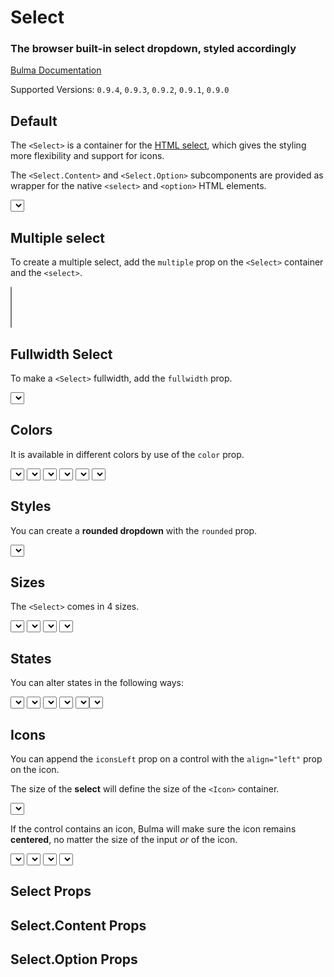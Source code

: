 


<Meta title="Form/Select" component={Select} />

# Select

### The browser built-in **select dropdown**, styled accordingly

[Bulma Documentation](https://bulma.io/documentation/form/select/)

Supported Versions: `0.9.4`, `0.9.3`, `0.9.2`, `0.9.1`, `0.9.0`

## Default

The `<Select>` is a container for the [HTML select](https://developer.mozilla.org/en-US/docs/Web/HTML/Element/select), which gives the styling more flexibility and support for icons.

The `<Select.Content>` and `<Select.Option>` subcomponents are provided as wrapper for the native `<select>` and `<option>` HTML elements.

<Canvas>
  <Story name="Default">
    <Select>
      <Select.Content>
        <Select.Option>Select dropdown</Select.Option>
        <Select.Option>With options</Select.Option>
      </Select.Content>
    </Select>
  </Story>
</Canvas>

## Multiple select

To create a multiple select, add the `multiple` prop on the `<Select>` container and the `<select>`.

<Canvas>
  <Story name="Multiple">
    <Select multiple>
      <Select.Content multiple size="8">
        <Select.Option>Argentina</Select.Option>
        <Select.Option>Bolivia</Select.Option>
        <Select.Option>Brazil</Select.Option>
        <Select.Option>Chile</Select.Option>
        <Select.Option>Colombia</Select.Option>
        <Select.Option>Ecuador</Select.Option>
        <Select.Option>Guyana</Select.Option>
        <Select.Option>Paraguay</Select.Option>
        <Select.Option>Peru</Select.Option>
        <Select.Option>Suriname</Select.Option>
        <Select.Option>Uruguay</Select.Option>
        <Select.Option>Venezuela</Select.Option>
      </Select.Content>
    </Select>
  </Story>
</Canvas>

## Fullwidth Select

To make a `<Select>` fullwidth, add the `fullwidth` prop.

<Canvas>
  <Story name="Fullwidth">
    <Select fullwidth>
      <Select.Content>
        <Select.Option>Select dropdown</Select.Option>
        <Select.Option>With options</Select.Option>
      </Select.Content>
    </Select>
  </Story>
</Canvas>

## Colors

It is available in different colors by use of the `color` prop.

<Canvas>
  <Story name="Colors">
    <React.Fragment>
      <Field>
        <Control>
          <Select color="primary">
            <Select.Content>
              <Select.Option>Select dropdown</Select.Option>
              <Select.Option>With options</Select.Option>
            </Select.Content>
          </Select>
        </Control>
      </Field>
      <Field>
        <Control>
          <Select color="link">
            <Select.Content>
              <Select.Option>Select dropdown</Select.Option>
              <Select.Option>With options</Select.Option>
            </Select.Content>
          </Select>
        </Control>
      </Field>
      <Field>
        <Control>
          <Select color="info">
            <Select.Content>
              <Select.Option>Select dropdown</Select.Option>
              <Select.Option>With options</Select.Option>
            </Select.Content>
          </Select>
        </Control>
      </Field>
      <Field>
        <Control>
          <Select color="success">
            <Select.Content>
              <Select.Option>Select dropdown</Select.Option>
              <Select.Option>With options</Select.Option>
            </Select.Content>
          </Select>
        </Control>
      </Field>
      <Field>
        <Control>
          <Select color="warning">
            <Select.Content>
              <Select.Option>Select dropdown</Select.Option>
              <Select.Option>With options</Select.Option>
            </Select.Content>
          </Select>
        </Control>
      </Field>
      <Field>
        <Control>
          <Select color="danger">
            <Select.Content>
              <Select.Option>Select dropdown</Select.Option>
              <Select.Option>With options</Select.Option>
            </Select.Content>
          </Select>
        </Control>
      </Field>
    </React.Fragment>
  </Story>
</Canvas>

## Styles

You can create a **rounded dropdown** with the `rounded` prop.

<Canvas>
  <Story name="Rounded">
    <Select rounded>
      <Select.Content>
        <Select.Option>Rounded dropdown</Select.Option>
        <Select.Option>With options</Select.Option>
      </Select.Content>
    </Select>
  </Story>
</Canvas>

## Sizes

The `<Select>` comes in 4 sizes.

<Canvas>
  <Story name="Sizes">
    <React.Fragment>
      <Field>
        <Control>
          <Select size="small">
            <Select.Content>
              <Select.Option>Small dropdown</Select.Option>
              <Select.Option>With options</Select.Option>
            </Select.Content>
          </Select>
        </Control>
      </Field>
      <Field>
        <Control>
          <Select>
            <Select.Content>
              <Select.Option>Normal dropdown</Select.Option>
              <Select.Option>With options</Select.Option>
            </Select.Content>
          </Select>
        </Control>
      </Field>
      <Field>
        <Control>
          <Select size="medium">
            <Select.Content>
              <Select.Option>Medium dropdown</Select.Option>
              <Select.Option>With options</Select.Option>
            </Select.Content>
          </Select>
        </Control>
      </Field>
      <Field>
        <Control>
          <Select size="large">
            <Select.Content>
              <Select.Option>Large dropdown</Select.Option>
              <Select.Option>With options</Select.Option>
            </Select.Content>
          </Select>
        </Control>
      </Field>
    </React.Fragment>
  </Story>
</Canvas>

## States

You can alter states in the following ways:

<Canvas>
  <Story name="States">
    <React.Fragment>
      <Field>
        <Control>
          <Select>
            <Select.Content>
              <Select.Option>Normal dropdown</Select.Option>
              <Select.Option>With options</Select.Option>
            </Select.Content>
          </Select>
        </Control>
      </Field>
      <Field>
        <Control>
          <Select>
            <Select.Content hovered>
              <Select.Option>Hovered dropdown</Select.Option>
              <Select.Option>With options</Select.Option>
            </Select.Content>
          </Select>
        </Control>
      </Field>
      <Field>
        <Control>
          <Select>
            <Select.Content focused>
              <Select.Option>Focused dropdown</Select.Option>
              <Select.Option>With options</Select.Option>
            </Select.Content>
          </Select>
        </Control>
      </Field>
      <Field>
        <Control>
          <Select>
            <Select.Content active>
              <Select.Option>Active dropdown</Select.Option>
              <Select.Option>With options</Select.Option>
            </Select.Content>
          </Select>
        </Control>
      </Field>
      <Field>
        <Control>
          <Select loading>
            <select>
              <Select.Option>Loading dropdown</Select.Option>
              <Select.Option>With options</Select.Option>
            </select>
          </Select>
        </Control>
      </Field>
    </React.Fragment>
  </Story>
</Canvas>

## Icons

You can append the `iconsLeft` prop on a control with the `align="left"` prop on the icon.

The size of the **select** will define the size of the `<Icon>` container.

<Canvas>
  <Story name="Icons">
    <Field>
      <Control iconsLeft>
        <Select>
          <Select.Content>
            <Select.Option selected>Country</Select.Option>
            <Select.Option>United States</Select.Option>
            <Select.Option>Canada</Select.Option>
            <Select.Option>Mexico</Select.Option>
          </Select.Content>
        </Select>
        <Icon size="small" align="left">
          <FontAwesomeIcon icon={faGlobe}/>
        </Icon>
      </Control>
    </Field>
  </Story>
</Canvas>

If the control contains an icon, Bulma will make sure the icon remains **centered**, no matter the size of the input *or* of the icon.

<Canvas>
  <Story name="Icons Sizes">
    <React.Fragment>
      <Field>
        <Control iconsLeft>
          <Select size="small">
            <Select.Content>
              <Select.Option selected>Country</Select.Option>
              <Select.Option>United States</Select.Option>
              <Select.Option>Canada</Select.Option>
              <Select.Option>Mexico</Select.Option>
            </Select.Content>
          </Select>
          <Icon size="small" align="left">
            <FontAwesomeIcon icon={faGlobe}/>
          </Icon>
        </Control>
      </Field>
      <Field>
        <Control iconsLeft>
          <Select>
            <Select.Content>
              <Select.Option selected>Country</Select.Option>
              <Select.Option>United States</Select.Option>
              <Select.Option>Canada</Select.Option>
              <Select.Option>Mexico</Select.Option>
            </Select.Content>
          </Select>
          <Icon align="left">
            <FontAwesomeIcon icon={faGlobe}/>
          </Icon>
        </Control>
      </Field>
      <Field>
        <Control iconsLeft>
          <Select size="medium">
            <Select.Content>
              <Select.Option selected>Country</Select.Option>
              <Select.Option>United States</Select.Option>
              <Select.Option>Canada</Select.Option>
              <Select.Option>Mexico</Select.Option>
            </Select.Content>
          </Select>
          <Icon size="medium" align="left">
            <FontAwesomeIcon icon={faGlobe}/>
          </Icon>
        </Control>
      </Field>
      <Field>
        <Control iconsLeft>
          <Select size="large">
            <Select.Content>
              <Select.Option selected>Country</Select.Option>
              <Select.Option>United States</Select.Option>
              <Select.Option>Canada</Select.Option>
              <Select.Option>Mexico</Select.Option>
            </Select.Content>
          </Select>
          <Icon size="large" align="left">
            <FontAwesomeIcon icon={faGlobe}/>
          </Icon>
        </Control>
      </Field>
    </React.Fragment>
  </Story>
</Canvas>

## Select Props

<ArgsTable of={Select} />

## Select.Content Props

<ArgsTable of={Select.Content} />

## Select.Option Props

<ArgsTable of={Select.Option} />
